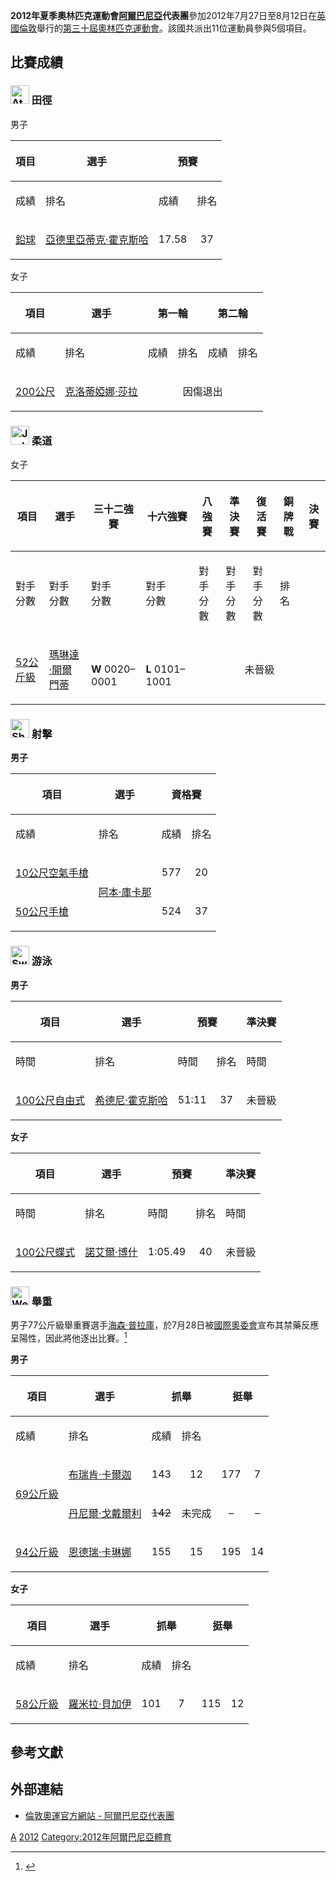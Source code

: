 {{noteTA|G1=Sports}}
{{Infobox Country Olympics
|NOC=ALB
|games= 2012年夏季
|competitors= 11
|sports= 5
|flagbearer= Romela Begaj
}}
'''2012年夏季奧林匹克運動會[[阿爾巴尼亞|阿爾巴尼亞]]代表團'''參加2012年7月27日至8月12日在[[英國|英國]][[倫敦|倫敦]]舉行的[[2012年夏季奧林匹克運動會|第三十屆奧林匹克運動會]]。該國共派出11位運動員參與5個項目。

== 比賽成績 ==
=== [[File:Athletics_pictogram.svg|30px]] 田徑 ===
{{main|2012年夏季奧林匹克運動會田徑比賽}}

;男子
{| class="wikitable" style="font-size:90%"
|-
!rowspan="2"|項目
!rowspan="2"|選手
!colspan="2"|預賽
!colspan="2"|決賽
|-style="font-size:95%"
!成績
!排名
!成績
!排名
|-
|[[2012年夏季奧林匹克運動會田徑比賽－男子鉛球|鉛球]]
|[[亞德里亞蒂克·霍克斯哈|亞德里亞蒂克·霍克斯哈]]
|align=center|17.58
|align=center|37
|colspan=2 bgcolor=F4C2C2 align=center|未晉級
|}
;女子
{| class="wikitable" style="font-size:90%"
|-
!rowspan="2"|項目
!rowspan="2"|選手
!colspan="2"|第一輪
!colspan="2"|第二輪
!colspan="2"|準決賽
!colspan="2"|決賽
|-style="font-size:95%"
!成績
!排名
!成績
!排名
!成績
!排名
!成績
!排名
|-
|[[2012年夏季奧林匹克運動會田徑比賽－女子200公尺|200公尺]]
|[[克洛蒂婭娜·莎拉|克洛蒂婭娜·莎拉]]
|colspan=8 bgcolor=F4C2C2 align=center|因傷退出
|}

=== [[File:Judo_pictogram.svg|30px]] 柔道 ===
{{main|2012年夏季奧林匹克運動會柔道比賽}}

;女子
{| class="wikitable" style="font-size:90%"
|-
!rowspan="2"|項目
!rowspan="2"|選手
!三十二強賽
!十六強賽
!八強賽
!準決賽
!復活賽
!銅牌戰
!colspan="2"|決賽
|-
!對手<br />分數
!對手<br />分數
!對手<br />分數
!對手<br />分數
!對手<br />分數
!對手<br />分數
!對手<br />分數
!排名
|-
|align=left| [[2012年夏季奧林匹克運動會柔道比賽－女子52公斤級|52公斤級]]
|align=left| [[瑪琳達·開爾門蒂|瑪琳達·開爾門蒂]] 
|{{flagIOCathlete|[[Jaana_Sundberg|Sundberg]]|FIN|2012年夏季}}<br>'''W''' 0020–0001
|{{flagIOCathlete|[[Christianne_Legentil|Legentil]]|MRI|2012年夏季}}<br>'''L''' 0101–1001
|colspan=6 bgcolor=F4C2C2 align=center|未晉級
|}

=== [[File:Shooting_pictogram.svg|30px]] 射擊 ===
{{main|2012年夏季奧林匹克運動會射擊比賽}}

'''男子'''
{| class="wikitable" style="font-size:90%"
|-
!rowspan="2"|項目
!rowspan="2"|選手
!colspan="2"|資格賽
!colspan="2"|決賽
|-
!成績
!排名
!成績
!排名
|-
|align=left|[[2012年夏季奧林匹克運動會射擊比賽－男子10米空氣手槍|10公尺空氣手槍]]
|rowspan=2 align=left|[[阿本·庫卡那|阿本·庫卡那]]
|align=center|577
|align=center|20
|colspan=2 bgcolor=F4C2C2 align=center|未晉級
|-
|align=left|[[2012年夏季奧林匹克運動會射擊比賽－男子50米手槍|50公尺手槍]]
|align=center|524
|align=center|37
|colspan=2 bgcolor=F4C2C2 align=center|未晉級
|}

=== [[File:Swimming_pictogram.svg|30px]] 游泳 ===
{{main|2012年夏季奧林匹克運動會游泳比賽}}

'''男子'''
{| class="wikitable" style="font-size:90%"
|-
!rowspan="2"|項目
!rowspan="2"|選手
!colspan="2"|預賽
!colspan="2"|準決賽
!colspan="2"|決賽
|-
!時間
!排名
!時間
!排名
!時間
!排名
|-
|[[2012年夏季奧林匹克運動會男子100米自由泳比賽|100公尺自由式]]
|[[希德尼·霍克斯哈|希德尼·霍克斯哈]]
|align=center|51:11
|align=center|37
|colspan=4 bgcolor=F4C2C2 align=center|未晉級
|}
'''女子'''
{| class="wikitable" style="font-size:90%"
|-
!rowspan="2"|項目
!rowspan="2"|選手
!colspan="2"|預賽
!colspan="2"|準決賽
!colspan="2"|決賽
|-
!時間
!排名
!時間
!排名
!時間
!排名
|-
|[[2012年夏季奧林匹克運動會女子100米背泳比賽|100公尺蝶式]]
|[[諾艾爾·博什|諾艾爾·博什]]
|align=center|1:05.49
|align=center|40
|colspan=4 bgcolor=F4C2C2 align=center|未晉級
|}

=== [[File:Weightlifting_pictogram.svg|30px]] 舉重 ===
{{main|2012年夏季奧林匹克運動會舉重比賽}}

男子77公斤級舉重賽選手[[海森·普拉庫|海森·普拉庫]]，於7月28日被[[國際奧委會|國際奧委會]]宣布其禁藥反應呈陽性，因此將他逐出比賽。<ref>{{cite news |url=http://timesofindia.indiatimes.com/sports/london-olympics-2012/news/Hysen-Pulaku-becomes-first-doping-cheat-of-London-Olympics/articleshow/15235290.cms |title=Hysen Pulaku becomes first doping cheat of London Olympics |last=[[Reuters|Reuters]] |publisher=[[印度時報|印度時報]] |accessdate=2012年7月28日 |archiveurl=https://web.archive.org/web/20120729165845/http://timesofindia.indiatimes.com/sports/london-olympics-2012/news/Hysen-Pulaku-becomes-first-doping-cheat-of-London-Olympics/articleshow/15235290.cms |archivedate=2012年7月29日 |deadurl=yes }}</ref>

'''男子'''
{| class="wikitable" style="font-size:90%"
|-
!rowspan="2"|項目
!rowspan="2"|選手
!colspan="2"|抓舉
!colspan="2"|挺舉
!rowspan="2" width=50|總成績
!rowspan="2" width=50|排名
|-style="font-size:95%"
!成績
!排名
!成績
!排名
|-
|rowspan="2"|[[2012年夏季奧林匹克運動會舉重比賽－男子69公斤級|69公斤級]]
|[[布瑞肯·卡爾迦|布瑞肯·卡爾迦]]
|align=center|143
|align=center|12
|align=center|177
|align=center|7
|align=center|320
|align=center|9
|-
|[[丹尼爾·戈戴爾利|丹尼爾·戈戴爾利]]
|align=center|<s>142</s>
|align=center|未完成
|align=center|–
|align=center|–
|align=center|–
|align=center|未完成
|-
|[[2012年夏季奧林匹克運動會舉重比賽－男子94公斤級|94公斤級]]
|[[恩德瑞·卡琳娜|恩德瑞·卡琳娜]]
|align=center|155
|align=center|15
|align=center|195
|align=center|14
|align=center|350
|align=center|14
|}
'''女子'''
{| class="wikitable" style="font-size:90%"
|-
!rowspan="2"|項目
!rowspan="2"|選手
!colspan="2"|抓舉
!colspan="2"|挺舉
!rowspan="2" width=50|總成績
!rowspan="2" width=50|排名
|-style="font-size:95%"
!成績
!排名
!成績
!排名
|-
|[[2012年夏季奧林匹克運動會舉重比賽－女子58公斤級|58公斤級]]
|[[羅米拉·貝加伊|羅米拉·貝加伊]]
|align=center|101
|align=center|7
|align=center|115
|align=center|12
|align=center|216
|align=center|11
|}

== 參考文獻 ==
{{Reflist}}

== 外部連結 ==
* [https://web.archive.org/web/20120825124711/http://www.london2012.com/country/albania/ 倫敦奧運官方網站 - 阿爾巴尼亞代表團] {{En}}

{{Nations at the 2012 Summer Olympics}}

[[Category:2012年夏季奧林匹克運動會代表團|A]]
[[Category:奧林匹克運動會阿爾巴尼亞代表團|2012]]
[[Category:2012年阿爾巴尼亞體育|Category:2012年阿爾巴尼亞體育]]
